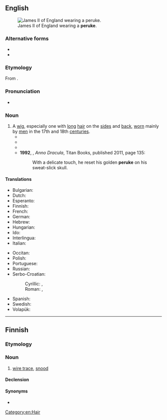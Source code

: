 {{also|perukę}}
==English==
[[Image:James_II_of_England.jpg|thumb|right|James II of England wearing a '''peruke'''.]]

===Alternative forms===
* {{l|en|perruque}}
* {{l|en|peruque}}

===Etymology===
From {{der|en|fr|perruque}}.

===Pronunciation===
* {{IPA|en|/pəˈɹuːk/}}

===Noun===
{{en-noun}}

# A [[wig#Noun|wig]], especially one with [[long#Adjective|long]] [[hair]] on the [[side#Noun|sides]] and [[back#Noun|back]], [[wear#Verb|worn]] mainly by [[man#Noun|men]] in the 17th and 18th [[century|centuries]].
#* {{RQ:Byron Don Juan|canto=I|stanza=CCXIII|page=109|passage=But now at thirty years my hair is gray— / (I wonder what it will be like at forty? / I thought of a '''peruke''' the other day) [...]}}
#* {{RQ:Southey Doctor|volume=I|chaptername=Ante-preface|pages=35–36|pageref=36|passage=Let the long '''peruke''' succeed the godly cropt hair; the cravat, the ruff; [...]}}
#* {{quote-book|en|author={{w|J.G. Ballard}}|chapter=19|title={{w|The Unlimited Dream Company}}|year=1979|passage= Every chair was filled, the line of assistants working like conjurors at the bizarre hairstyles, a splendid confusion of feathers and flared '''perukes''', wings of back-brushed hair, like the plumage of an aviary.}}
#* '''1992''', {{w|Kim Newman}}, ''Anno Dracula'', Titan Books, published 2011, page 135:
#*: With a delicate touch, he reset his golden '''peruke''' on his sweat-slick skull.

====Translations====
{{trans-top|wig}}
* Bulgarian: {{t|bg|дълга перука|f}}
* Dutch: {{t+|nl|pruik}}
* Esperanto: {{t|eo|peruko}}
* Finnish: {{t+|fi|peruukki}}
* French: {{t+|fr|perruque|f}}
* German: {{t+|de|Perücke|f}}
* Hebrew: {{t+|he|פאה|f}}
* Hungarian: {{t+|hu|paróka}}
* Ido: {{t+|io|peruko}}
* Interlingua: {{t|ia|perrucca}}
* Italian: {{t+|it|parrucca}}
{{trans-mid}}
* Occitan: {{t|oc|perruca}}
* Polish: {{t+|pl|peruka}}
* Portuguese: {{t+|pt|peruca|f}}
* Russian: {{t+|ru|пари́к|m}}
* Serbo-Croatian:
*: Cyrillic: {{t|sh|перика|f}}, {{t|sh|власуља|f}}
*: Roman: {{t+|sh|perika|f}}, {{t+|sh|vlasulja|f}}
* Spanish: {{t+|es|peluca}}
* Swedish: {{t+|sv|peruk|c}}
* Volapük: {{t|vo|peluk}}
{{trans-bottom}}

[[Category:en:Hair]]

----

==Finnish==

===Etymology===
{{suffix|fi|peru|ke}}

===Noun===
{{fi-noun}}

# {{lb|fi|fishing}} [[wire trace]], [[snood]]

====Declension====
{{fi-decl-hame|peru|k|kk|a}}

====Synonyms====
* {{l|fi|tapsi}}